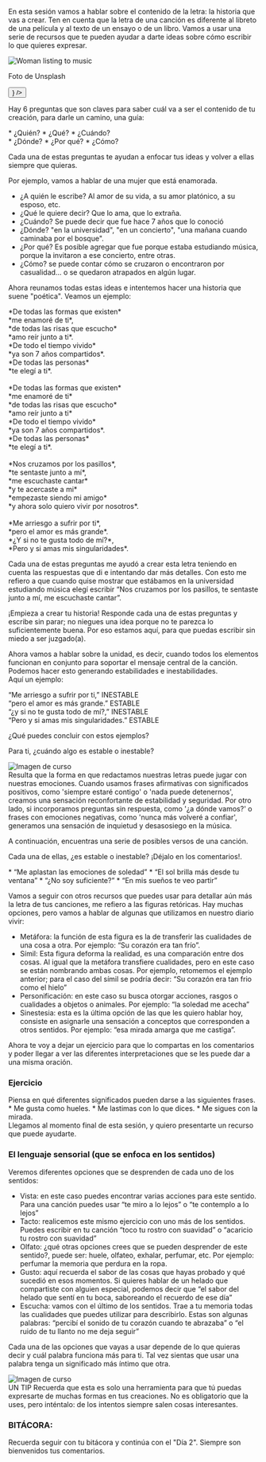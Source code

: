 
En esta sesión vamos a hablar sobre el contenido de la letra: la historia que vas a crear. Ten en cuenta que la letra de una canción es diferente al libreto de una película y al texto de un ensayo o de un libro. Vamos a usar una serie de recursos que te pueden ayudar a darte ideas sobre cómo escribir lo que quieres expresar. 

<div className='flex justify-center'>
  <Card
    isFooterBlurred
    radius="lg"
    className="border-none"
  >
    <Image
      alt="Woman listing to music"
      className="object-cover my-0"
      height={200}
      src="/picture2.jpg"
      width={220}
    />
    <CardFooter className="justify-between before:bg-white/10 border-white/20 border-1 overflow-hidden py-1 absolute before:rounded-xl rounded-large bottom-1 w-[calc(100%_-_8px)] shadow-small ml-1 z-10">
      <p className="text-tiny text-white/80">Foto de Unsplash</p>
      <Button
        className="text-tiny text-white bg-black/20"
        variant="flat"
        color="default"
        radius="lg"
        size="sm"
        isIconOnly
        startContent={<HiArrowTopRightOnSquare className="h-4 w-4"/>}
      />
    </CardFooter>
  </Card>
</div>

Hay 6 preguntas que son claves para saber cuál va a ser el contenido de tu creación, para darle un camino, una guía:

<div className="flex gap-8 text-secondary">
  <div>
    *	¿Quién?
    *	¿Qué?
    *	¿Cuándo?
  </div>
  <div>
    *	¿Dónde?
    *	¿Por qué?
    *	¿Cómo?
  </div>
</div>

Cada una de estas preguntas te ayudan a enfocar tus ideas y volver a ellas siempre que quieras.

Por ejemplo, vamos a hablar de una mujer que está enamorada.
- <span className="text-secondary">¿A quién le escribe?</span> Al amor de su vida, a su amor platónico, a su esposo, etc.
- <span className="text-secondary">¿Qué le quiere decir?</span> Que lo ama, que lo extraña.
- <span className="text-secondary">¿Cuándo?</span> Se puede decir que fue hace 7 años que lo conoció
- <span className="text-secondary">¿Dónde?</span> "en la universidad", "en un concierto", "una mañana cuando caminaba por el bosque".
- <span className="text-secondary">¿Por qué?</span> Es posible agregar que fue porque estaba estudiando música, porque la invitaron a ese concierto, entre otras. 
- <span className="text-secondary">¿Cómo?</span> se puede contar cómo se cruzaron o encontraron por casualidad… o se quedaron atrapados en algún lugar. 

Ahora reunamos todas estas ideas e intentemos hacer una historia que suene "poética". Veamos un ejemplo: 

<div className="text-center block bg-secondary/20 py-2 w-1/2 mx-auto rounded-lg text-foreground/70">
  *De todas las formas que existen*<br/>
  *me enamoré de ti*,<br/>
  *de todas las risas que escucho*<br/>
  *amo reír junto a ti*.<br/>
  *De todo el tiempo vivido*<br/>
  *ya son 7 años compartidos*.<br/>
  *De todas las personas*<br/>
  *te elegí a ti*.<br/>
</div>
<br/>
<div className="text-center block bg-secondary/20 py-2 w-1/2 mx-auto rounded-lg text-foreground/70">
  *De todas las formas que existen*<br/>
  *me enamoré de ti*<br/>
  *de todas las risas que escucho*<br/>
  *amo reír junto a ti*<br/>
  *De todo el tiempo vivido*<br/>
  *ya son 7 años compartidos*.<br/>
  *De todas las personas*<br/>
  *te elegí a ti*.<br/>
</div>
<br/>
<div className="text-center block bg-secondary/20 py-2 w-1/2 mx-auto rounded-lg text-foreground/70">
  *Nos cruzamos por los pasillos*,<br/>
  *te sentaste junto a mí*,<br/>
  *me escuchaste cantar*<br/>
  *y te acercaste a mi*<br/>
  *empezaste siendo mi amigo*<br/>
  *y ahora solo quiero vivir por nosotros*.<br/>
</div>
<br/>
<div className="text-center block bg-secondary/20 py-2 w-1/2 mx-auto rounded-lg text-foreground/70">
  *Me arriesgo a sufrir por ti*,<br/>
  *pero el amor es más grande*.<br/>
  *¿Y si no te gusta todo de mí?*,<br/>
  *Pero y si amas mis singularidades*.<br/>
</div>

Cada una de estas preguntas me ayudó a crear esta letra teniendo en cuenta las respuestas que di e intentando dar más detalles. Con esto me refiero a que cuando quise mostrar que estábamos en la universidad estudiando música elegí escribir “Nos cruzamos por los pasillos, te sentaste junto a mí, me escuchaste cantar”.

¡Empieza a crear tu historia! Responde cada una de estas preguntas y escribe sin parar; no niegues una idea porque no te parezca lo suficientemente buena. Por eso estamos aquí, para que puedas escribir sin miedo a ser juzgado(a). 

Ahora vamos a hablar sobre la unidad, es decir, cuando todos los elementos funcionan en conjunto para soportar el mensaje central de la canción. Podemos hacer esto generando estabilidades e inestabilidades.<br/>Aquí un ejemplo: 

<span className="text-center block bg-foreground/20 py-[2px] w-2/3 mx-auto rounded-lg text-foreground/70">
“Me arriesgo a sufrir por ti,” <span className="text-center inline-block bg-secondary/20 py-[2px] px-[10px] rounded-lg text-secondary">INESTABLE</span>
</span>
<br/>
<span className="text-center block bg-foreground/20 py-[2px] w-2/3 mx-auto rounded-lg text-foreground/70">
“pero el amor es más grande.” <span className="text-center inline-block bg-secondary/20 py-[2px] px-[10px] rounded-lg text-secondary">ESTABLE</span> 
</span>
<br/>
<span className="text-center block bg-foreground/20 py-[2px] w-2/3 mx-auto rounded-lg text-foreground/70">
“¿y si no te gusta todo de mí?,” <span className="text-center inline-block bg-secondary/20 py-[2px] px-[10px] rounded-lg text-secondary">INESTABLE</span>
</span>
<br/>
<span className="text-center block bg-foreground/20 py-[2px] w-2/3 mx-auto rounded-lg text-foreground/70">
“Pero y si amas mis singularidades.” <span className="text-center inline-block bg-secondary/20 py-[2px] px-[10px] rounded-lg text-secondary">ESTABLE</span> 
</span>

¿Qué puedes concluir con estos ejemplos?

Para ti, ¿cuándo algo es estable o inestable?

<div className="flex justify-between">
  <div className='w-2/5 flex justify-center items-center'>
    <Image
      width={200}
      src="/cuterobots_2.png"
      alt="Imagen de curso"
    />
  </div>
  <span className="w-3/5 block bg-secondary/20 p-5 mx-auto rounded-lg">Resulta que la forma en que redactamos nuestras letras puede jugar con nuestras emociones. Cuando usamos frases afirmativas con significados positivos, como 'siempre estaré contigo' o 'nada puede detenernos', creamos una sensación reconfortante de estabilidad y seguridad. Por otro lado, si incorporamos preguntas sin respuesta, como '¿a dónde vamos?' o frases con emociones negativas, como 'nunca más volveré a confiar', generamos una sensación de inquietud y desasosiego en la música.</span>
</div>


A continuación, encuentras una serie de posibles versos de una canción.

Cada una de ellas, <span className="text-bold text-secondary">¿es estable o inestable?</span> ¡Déjalo en los comentarios!.

<div className="block pl-10 bg-secondary/20 py-2 w-2/3 mx-auto rounded-lg text-foreground/70">
  * “Me aplastan las emociones de soledad”
  * “El sol brilla más desde tu ventana”
  * “¿No soy suficiente?”
  * “En mis sueños te veo partir” 
</div>

Vamos a seguir con otros recursos que puedes usar para detallar aún más la letra de tus canciones, me refiero a las figuras retóricas. Hay muchas opciones, pero vamos a hablar de algunas que utilizamos en nuestro diario vivir: 

* <span className="text-secondary">Metáfora:</span> la función de esta figura es la de transferir las cualidades de una cosa a otra. Por ejemplo: “Su corazón era tan frío”. 
* <span className="text-secondary">Símil:</span> Esta figura deforma la realidad, es una comparación entre dos cosas. Al igual que la metáfora transfiere cualidades, pero en este caso se están nombrando ambas cosas. Por ejemplo, retomemos el ejemplo anterior; para el caso del símil se podría decir: “Su corazón era tan frio como el hielo”
* <span className="text-secondary">Personificación:</span> en este caso su busca otorgar acciones, rasgos o cualidades a objetos o animales. Por ejemplo: “la soledad me acecha” 
* <span className="text-secondary">Sinestesia:</span> esta es la última opción de las que les quiero hablar hoy, consiste en asignarle una sensación a conceptos que corresponden a otros sentidos. Por ejemplo: “esa mirada amarga que me castiga”.

Ahora te voy a dejar un ejercicio para que lo compartas en los comentarios y poder llegar a ver las diferentes interpretaciones que se les puede dar a una misma oración.
 
<span className="block px-10 bg-secondary/20 py-2 w-2/3 mx-auto rounded-lg text-secondary">
<h3 className="text-center text-foreground">Ejercicio</h3> 
Piensa en qué diferentes significados pueden darse a las siguientes frases.<br/>
* Me gusta como hueles.
* Me lastimas con lo que dices.
* Me sigues con la mirada.
</span>

<br/>
Llegamos al momento final de esta sesión, y quiero presentarte un recurso que puede ayudarte.

<h3 className="text-foreground">El lenguaje sensorial (que se enfoca en los sentidos)</h3>

Veremos diferentes opciones que se desprenden de cada uno de los sentidos:

* <span className="text-secondary">Vista:</span> en este caso puedes encontrar varias acciones para este sentido. Para una canción puedes usar “te miro a lo lejos” o “te contemplo a lo lejos” 
*	<span className="text-secondary">Tacto:</span> realicemos este mismo ejercicio con uno más de los sentidos. Puedes escribir en tu canción “toco tu rostro con suavidad” o “acaricio tu rostro con suavidad” 
*	<span className="text-secondary">Olfato:</span> ¿qué otras opciones crees que se pueden desprender de este sentido?, puede ser: huele, olfateo, exhalar, perfumar, etc. Por ejemplo: perfumar la memoria que perdura en la ropa. 
*	<span className="text-secondary">Gusto:</span> aquí recuerda el sabor de las cosas que hayas probado y qué sucedió en esos momentos. Si quieres hablar de un helado que compartiste con alguien especial, podemos decir que “el sabor del helado que sentí en tu boca, saboreando el recuerdo de ese día”
*	<span className="text-secondary">Escucha:</span> vamos con el último de los sentidos. Trae a tu memoria todas las cualidades que puedes utilizar para describirlo. Estas son algunas palabras: “percibí el sonido de tu corazón cuando te abrazaba” o “el ruido de tu llanto no me deja seguir”

Cada una de las opciones que vayas a usar depende de lo que quieras decir y cuál palabra funciona más para ti. Tal vez sientas que usar una palabra tenga un significado más íntimo que otra. 

<div className="flex justify-between">
  <div className='w-2/5 flex justify-center items-center'>
    <Image
      width={200}
      src="/cuterobots_2.png"
      alt="Imagen de curso"
    />
  </div>
  <div className="w-3/5 bg-secondary/20 p-5 my-auto mx-auto rounded-lg flex flex-col">
    <span className="text-secondary text-center font-bold">UN TIP</span>
    <span className="italic text-center">Recuerda que esta es solo una herramienta para que tú puedas expresarte de muchas formas en tus creaciones. No es obligatorio que la uses, pero inténtalo: de los intentos siempre salen cosas interesantes.</span>
  </div>
</div>

<div className="bg-primary/20 p-5 mx-auto rounded-lg text-primary">
  <h3 className="mt-0 text-primary">BITÁCORA:</h3>
  <span>Recuerda seguir con tu bitácora y continúa con el "Día 2". Siempre son bienvenidos tus comentarios.</span>
</div> 
